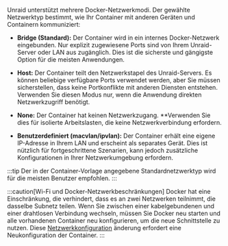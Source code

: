 Unraid unterstützt mehrere Docker-Netzwerkmodi. Der gewählte Netzwerktyp bestimmt, wie Ihr Container mit anderen Geräten und Containern kommuniziert:

- **Bridge (Standard):** Der Container wird in ein internes Docker-Netzwerk eingebunden. Nur explizit zugewiesene Ports sind von Ihrem Unraid-Server oder LAN aus zugänglich. Dies ist die sicherste und gängigste Option für die meisten Anwendungen.

- **Host:** Der Container teilt den Netzwerkstapel des Unraid-Servers. Es können beliebige verfügbare Ports verwendet werden, aber Sie müssen sicherstellen, dass keine Portkonflikte mit anderen Diensten entstehen. Verwenden Sie diesen Modus nur, wenn die Anwendung direkten Netzwerkzugriff benötigt.

- **None:** Der Container hat keinen Netzwerkzugang. \*\*Verwenden Sie dies für isolierte Arbeitslasten, die keine Netzwerkverbindung erfordern.

- **Benutzerdefiniert (macvlan/ipvlan):** Der Container erhält eine eigene IP-Adresse in Ihrem LAN und erscheint als separates Gerät. Dies ist nützlich für fortgeschrittene Szenarien, kann jedoch zusätzliche Konfigurationen in Ihrer Netzwerkumgebung erfordern.

:::tip
Der in der Container-Vorlage angegebene Standardnetzwerktyp wird für die meisten Benutzer empfohlen.
:::

:::caution[Wi-Fi und Docker-Netzwerkbeschränkungen]
Docker hat eine Einschränkung, die verhindert, dass es an zwei Netzwerken teilnimmt, die dasselbe Subnetz teilen. Wenn Sie zwischen einer kabelgebundenen und einer drahtlosen Verbindung wechseln, müssen Sie Docker neu starten und alle vorhandenen Container neu konfigurieren, um die neue Schnittstelle zu nutzen. Diese [Netzwerkkonfiguration](/unraid-os/system-administration/secure-your-server/securing-your-connection) änderung erfordert eine Neukonfiguration der Container.
:::
